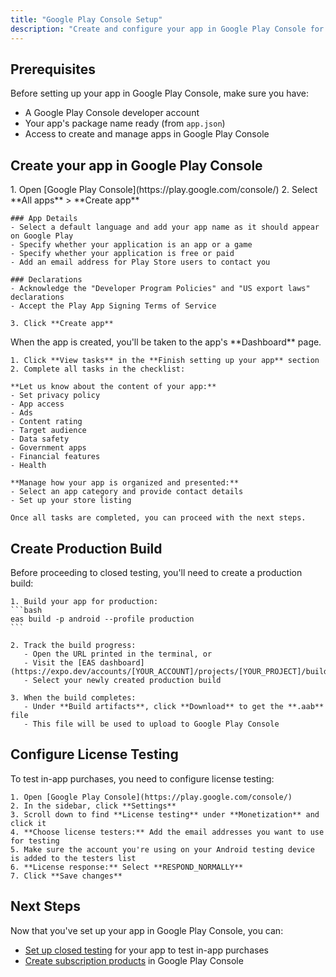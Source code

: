 ```yaml
---
title: "Google Play Console Setup"
description: "Create and configure your app in Google Play Console for in-app purchases"
---
```


## Prerequisites

Before setting up your app in Google Play Console, make sure you have:

- A Google Play Console developer account
- Your app's package name ready (from `app.json`)
- Access to create and manage apps in Google Play Console

## Create your app in Google Play Console

<Steps>
  <Step title="Create New App">
    1. Open [Google Play Console](https://play.google.com/console/)
    2. Select **All apps** > **Create app**
    
    ### App Details
    - Select a default language and add your app name as it should appear on Google Play
    - Specify whether your application is an app or a game
    - Specify whether your application is free or paid
    - Add an email address for Play Store users to contact you
    
    ### Declarations
    - Acknowledge the "Developer Program Policies" and "US export laws" declarations
    - Accept the Play App Signing Terms of Service
    
    3. Click **Create app**
  </Step>

  <Step title="Complete App Setup">
    When the app is created, you'll be taken to the app's **Dashboard** page.

    1. Click **View tasks** in the **Finish setting up your app** section
    2. Complete all tasks in the checklist:

    **Let us know about the content of your app:**
    - Set privacy policy
    - App access
    - Ads
    - Content rating
    - Target audience
    - Data safety
    - Government apps
    - Financial features
    - Health

    **Manage how your app is organized and presented:**
    - Select an app category and provide contact details
    - Set up your store listing

    Once all tasks are completed, you can proceed with the next steps.
  </Step>
</Steps>

## Create Production Build

<Steps>
  <Step title="Create EAS Production Build">
    Before proceeding to closed testing, you'll need to create a production build:
    
    1. Build your app for production:
    ```bash
    eas build -p android --profile production
    ```

    2. Track the build progress:
       - Open the URL printed in the terminal, or
       - Visit the [EAS dashboard](https://expo.dev/accounts/[YOUR_ACCOUNT]/projects/[YOUR_PROJECT]/builds)
       - Select your newly created production build

    3. When the build completes:
       - Under **Build artifacts**, click **Download** to get the **.aab** file
       - This file will be used to upload to Google Play Console
  </Step>
</Steps>

## Configure License Testing

<Steps>
  <Step title="Set Up License Testing">
    To test in-app purchases, you need to configure license testing:

    1. Open [Google Play Console](https://play.google.com/console/)
    2. In the sidebar, click **Settings**
    3. Scroll down to find **License testing** under **Monetization** and click it
    4. **Choose license testers:** Add the email addresses you want to use for testing
    5. Make sure the account you're using on your Android testing device is added to the testers list
    6. **License response:** Select **RESPOND_NORMALLY**
    7. Click **Save changes**
  </Step>
</Steps>

## Next Steps

Now that you've set up your app in Google Play Console, you can:

- [Set up closed testing](./closed-testing) for your app to test in-app purchases
- [Create subscription products](./android-products) in Google Play Console
